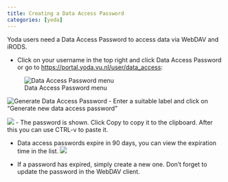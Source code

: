 ```yaml
---
title: Creating a Data Access Password
categories: [yoda]
---
```


Yoda users need a Data Access Password to access data via WebDAV and iRODS. 

- Click on your username in the top right and click Data Access Password or go to [https://portal.yoda.vu.nl/user/data_access](https://portal.yoda.vu.nl/user/data_access):

![Data Access Password menu](/public/manuals/yoda/dap-menu.png)

![Generate Data Access Password](/public/manuals/yoda/dap-generate.png)
- Enter a suitable label and click on "Generate new data access password"

![](/public/manuals/yoda/dap-generate2.png)
- The password is shown. Click Copy to copy it to the clipboard. After this you can use CTRL-v to paste it.

- Data access passwords expire in 90 days, you can view the expiration time in the list.
![](/public/manuals/yoda/dap-list.png)

- If a password has expired, simply create a new one. Don't forget to update the password in the WebDAV client.